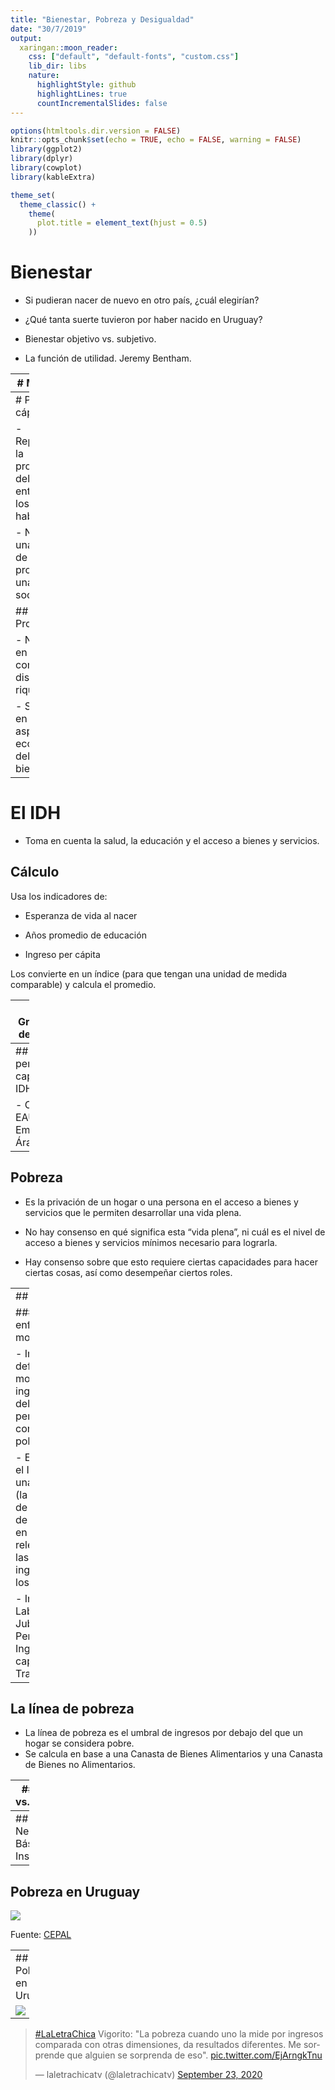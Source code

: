 ```yaml
---
title: "Bienestar, Pobreza y Desigualdad"
date: "30/7/2019"
output:
  xaringan::moon_reader:
    css: ["default", "default-fonts", "custom.css"]
    lib_dir: libs
    nature:
      highlightStyle: github
      highlightLines: true
      countIncrementalSlides: false
---
```


<style>

.center2 {
  margin: 0;
  position: absolute;
  top: 50%;
  left: 50%;
  -ms-transform: translate(-50%, -50%);
  transform: translate(-50%, -50%);
}

</style>

```r
options(htmltools.dir.version = FALSE)
knitr::opts_chunk$set(echo = TRUE, echo = FALSE, warning = FALSE)
library(ggplot2)
library(dplyr)
library(cowplot)
library(kableExtra)

theme_set(
  theme_classic() + 
    theme(
      plot.title = element_text(hjust = 0.5)
    ))


```

# Bienestar

- Si pudieran nacer de nuevo en otro país, ¿cuál elegirían?
- ¿Qué tanta suerte tuvieron por haber nacido en Uruguay?

- Bienestar objetivo vs. subjetivo.
- La función de utilidad. Jeremy Bentham.

---
# Medición 

- Permite comparar en el __tiempo__ y __entre países__.

Dos Indicadores:

- PIB per cápita

- Índice de Desarrollo Humano (IDH)

---
# PIB per cápita

- Repartimos la producción del país entre todos los habitantes.

- Nos da una medida de cuánto produce una sociedad.

## Problemas

- No toma en cuenta como se distribuye la riqueza.

- Solo toma en cuenta aspectos económicos del bienestar.
---

# El IDH

- Toma en cuenta la salud, la educación y el acceso a bienes y servicios.

## Cálculo

Usa los indicadores de: 

- Esperanza de vida al nacer

- Años promedio de educación

- Ingreso per cápita

Los convierte en un índice (para que tengan una unidad de medida comparable) y calcula el promedio.

---
## Gráfico del IDH

- Marcar Uruguay (50/187)

---
## PIB per capita e IDH

- Cuba, EAU, Emiratos Árabes.

---
## Pobreza

- Es la privación de un hogar o una persona en el acceso a bienes y servicios que le permiten desarrollar una vida plena.

- No hay consenso en qué significa esta "vida plena", ni cuál es el nivel de acceso a bienes y servicios mínimos necesario para lograrla.

- Hay consenso sobre que esto requiere ciertas capacidades para hacer ciertas cosas, así como desempeñar ciertos roles.

---
## Medición

### El enfoque monetario

- Implica definir un nivel monetario de ingreso debajo del cual las personas se consideran pobres.

- En Uruguay, el INE realiza una encuesta (la Encuesta de Continua de Hogares) en las que releva todas las fuentes de ingresos de los hogares:

  - Ingreso Laboral.
  - Jubilaciones y Pensiones.
  - Ingresos del capital.
  - Transferencias
  

---

## La línea de pobreza

- La línea de pobreza es el umbral de ingresos por debajo del que un hogar se considera pobre.
- Se calcula en base a una Canasta de Bienes Alimentarios y una Canasta de Bienes no Alimentarios.

---
## Pobreza vs. indigencia

- Los hogares con ingresos menores a la CBA son clasificados como indigentes.

- Los hogares con ingresos menores a la $CBA + CBNA$ son clasificados como pobres.

- La fórmula exacta toma en cuenta la cantidad de personas del hogar.


---
## Necesidades Básicas Insatisfechas



---
## Pobreza en Uruguay
![](imgs/pobreza_evolucion_cepal.png)

Fuente: [CEPAL](https://repositorio.cepal.org/bitstream/handle/11362/44415/1/S1801038_es.pdf)

---
## Pobreza en Uruguay

![](imgs/pobreza_infantil.jpeg)
---
<blockquote class="twitter-tweet"><p lang="es" dir="ltr"><a href="https://twitter.com/hashtag/LaLetraChica?src=hash&amp;ref_src=twsrc%5Etfw">#LaLetraChica</a> Vigorito: &quot;La pobreza cuando uno la mide por ingresos comparada con otras dimensiones, da resultados diferentes. Me sorprende que alguien se sorprenda de eso&quot;. <a href="https://t.co/EjArngkTnu">pic.twitter.com/EjArngkTnu</a></p>&mdash; laletrachicatv (@laletrachicatv) <a href="https://twitter.com/laletrachicatv/status/1308563649620049920?ref_src=twsrc%5Etfw">September 23, 2020</a></blockquote> <script async src="https://platform.twitter.com/widgets.js" charset="utf-8"></script>